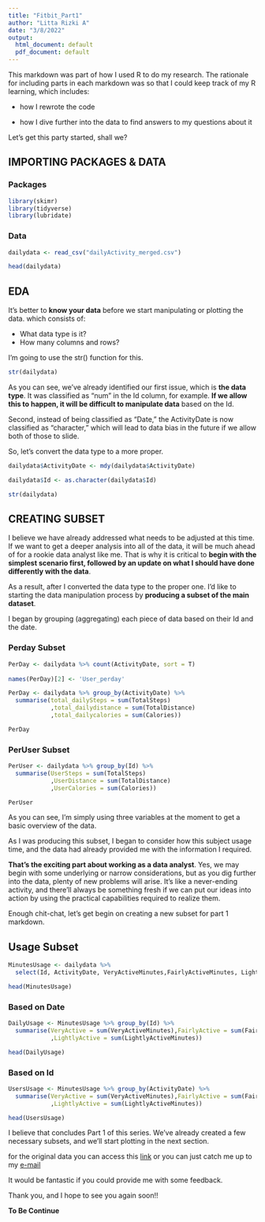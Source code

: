 ---
title: "Fitbit_Part1"
author: "Litta Rizki A"
date: "3/8/2022"
output:
  html_document: default
  pdf_document: default
---

This markdown was part of how I used R to do my research.
The rationale for including parts in each markdown was so that I could keep track of my R learning, which includes:


* how I rewrote the code

* how I dive further into the data to find answers to my questions about it


Let's get this party started, shall we?

## IMPORTING PACKAGES & DATA

### Packages
```{r, message=FALSE, warning=FALSE, class.source="bg-success"}

library(skimr)
library(tidyverse)
library(lubridate)

```

### Data
```{r, results='hold', class.source="bg-success"}
dailydata <- read_csv("dailyActivity_merged.csv")

head(dailydata)
```

## EDA

It's better to **know your data** before we start manipulating or plotting the data. which consists of:

* What data type is it?
* How many columns and rows?

I'm going to use the str() function for this.

```{r, message=FALSE, class.source="bg-success"}
str(dailydata)
```

As you can see, we've already identified our first issue, which is **the data type**. It was classified as "num" in the Id column, for example. **If we allow this to happen, it will be difficult to manipulate data** based on the Id.

Second, instead of being classified as "Date," the ActivityDate is now classified as "character," which will lead to data bias in the future if we allow both of those to slide.

So, let's convert the data type to a more proper.

```{r, message=FALSE, class.source="bg-success"}
dailydata$ActivityDate <- mdy(dailydata$ActivityDate)

dailydata$Id <- as.character(dailydata$Id)

str(dailydata)
```

## CREATING SUBSET

I believe we have already addressed what needs to be adjusted at this time. If we want to get a deeper analysis into all of the data, it will be much ahead of for a rookie data analyst like me. That is why it is critical to **begin with the simplest scenario first, followed by an update on what I should have done differently with the data**.

As a result, after I converted the data type to the proper one. I'd like to starting the data manipulation process by **producing a subset of the main dataset**.

I began by grouping (aggregating) each piece of data based on their Id and the date.

### Perday Subset

```{r, class.source="bg-success"}
PerDay <- dailydata %>% count(ActivityDate, sort = T)
  
names(PerDay)[2] <- 'User_perday'

PerDay <- dailydata %>% group_by(ActivityDate) %>%
  summarise(total_dailySteps = sum(TotalSteps)
            ,total_dailydistance = sum(TotalDistance)
            ,total_dailycalories = sum(Calories))

PerDay
```

### PerUser Subset

```{r, class.source="bg-success"}
PerUser <- dailydata %>% group_by(Id) %>%
  summarise(UserSteps = sum(TotalSteps)
            ,UserDistance = sum(TotalDistance)
            ,UserCalories = sum(Calories))

PerUser
```

As you can see, I'm simply using three variables at the moment to get a basic overview of the data.

As I was producing this subset, I began to consider how this subject usage time, and the data had already provided me with the information I required.

**That's the exciting part about working as a data analyst**.
Yes, we may begin with some underlying or narrow considerations, but as you dig further into the data, plenty of new problems will arise. It's like a never-ending activity, and there'll always be something fresh if we can put our ideas into action by using the practical capabilities required to realize them.

Enough chit-chat, let's get begin on creating a new subset for part 1 markdown.


## Usage Subset

```{r, class.source="bg-success"}
MinutesUsage <- dailydata %>% 
  select(Id, ActivityDate, VeryActiveMinutes,FairlyActiveMinutes, LightlyActiveMinutes)

head(MinutesUsage)
```

### Based on Date

```{r, class.source="bg-success"}
DailyUsage <- MinutesUsage %>% group_by(Id) %>% 
  summarise(VeryActive = sum(VeryActiveMinutes),FairlyActive = sum(FairlyActiveMinutes)
            ,LightlyActive = sum(LightlyActiveMinutes))

head(DailyUsage)
```

### Based on Id

```{r, class.source="bg-success"}
UsersUsage <- MinutesUsage %>% group_by(ActivityDate) %>%
  summarise(VeryActive = sum(VeryActiveMinutes),FairlyActive = sum(FairlyActiveMinutes)
            ,LightlyActive = sum(LightlyActiveMinutes))

head(UsersUsage)
```

I believe that concludes Part 1 of this series.
We've already created a few necessary subsets, and we'll start plotting in the next section.

for the original data you can access this [link](https://www.kaggle.com/ohseokkim/titanic-hey-machine-tell-me-everything)
or you can just catch me up to my [e-mail](littarizki@gmail.com)

It would be fantastic if you could provide me with some feedback.

Thank you, and I hope to see you again soon!!

**To Be Continue**
